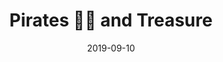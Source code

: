 ---
cover: "./pirates.PNG"
date: "2019-09-10"
title: "Pirates 🏴‍☠️ and Treasure"
defer: false
slug: "/pirates-treasure"
areas:
  -  .

---
